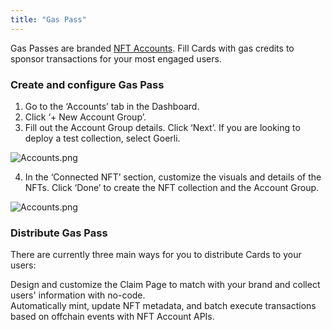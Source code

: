 ```yaml
---
title: "Gas Pass"
---
```


Gas Passes are branded [NFT Accounts](/nft-accounts/overview). Fill Cards with gas credits to sponsor transactions for your most engaged users.

### Create and configure Gas Pass

1. Go to the ‘Accounts’ tab in the Dashboard.
2. Click ‘+ New Account Group’.
3. Fill out the Account Group details. Click ‘Next’.
   <Info>If you are looking to deploy a test collection, select Goerli.</Info>

![Accounts.png](https://station-images.nyc3.digitaloceanspaces.com/fe791874-a65e-4b97-be8b-9203bb4c0596.png)

4. In the ‘Connected NFT’ section, customize the visuals and details of the NFTs. Click ‘Done’ to create the NFT collection and the Account Group.

![Accounts.png](https://station-images.nyc3.digitaloceanspaces.com/bad9cd44-dfce-4c48-9f77-a3bdb623ff89.png)

### Distribute Gas Pass

There are currently three main ways for you to distribute Cards to your users:

<CardGroup cols={2}>
  <Card
    title="Branded Claim Page"
    icon="image"
    iconType="solid"
    href="/nft-accounts/claim-portal"
  >
    <div style={{ paddingTop: "8px", fontSize: "14px" }}>
      Design and customize the Claim Page to match with your brand and collect
      users' information with no-code.
    </div>
  </Card>
  <Card title="API" icon="terminal" iconType="solid" href="/nft-accounts/api">
    <div style={{ paddingTop: "8px", fontSize: "14px" }}>
      Automatically mint, update NFT metadata, and batch execute transactions
      based on offchain events with NFT Account APIs.
    </div>
  </Card>
</CardGroup>
